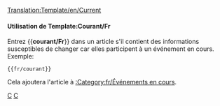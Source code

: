 [[Translation:Template/en/Current]]
<noinclude></noinclude>{{fr/Fenêtre de message| type  = annonce
| image = Current event.png | alt = Current event
| texte = Cet article concerne un événement en cours. Une partie de son contenu pourrait donc être périmée. L'article devrait faire l'objet d'une attention plus soutenue tant que l'événement reste en cours.
}}<includeonly>{{{1|[[Category:fr/Événements en cours]]}}}</includeonly><noinclude>

====Utilisation de Template:Courant/Fr====
Entrez <nowiki>{{</nowiki>'''courant/Fr'''<nowiki>}}</nowiki> dans un article s'il contient des informations susceptibles de changer car elles participent à un événement en cours. Exemple:
<pre>{{fr/courant}}</pre>
Cela ajoutera l'article à [[:Category:fr/Événements en cours]].

[[Category:fr/Modèles|C]][[Category:fr/Fenêtres de message|C]]
</noinclude>